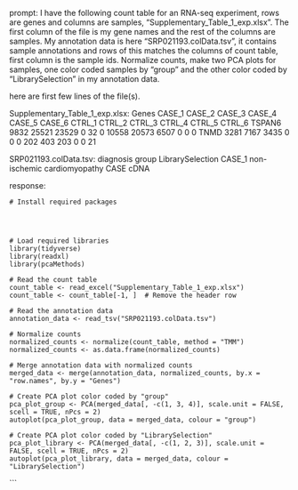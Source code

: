 prompt:
I have the following count table for an RNA-seq experiment, rows are genes and columns are samples, "Supplementary_Table_1_exp.xlsx". The first column of the file is my gene names and the rest of the columns are samples. My annotation data is here  "SRP021193.colData.tsv", it contains sample annotations and rows of this matches the columns of count table, first column is the sample ids. Normalize counts, make two PCA plots for samples, one color coded samples by "group" and the other color coded by "LibrarySelection" in my annotation data.

here are first few lines of the file(s).

Supplementary_Table_1_exp.xlsx:
Genes	CASE_1	CASE_2	CASE_3	CASE_4	CASE_5	CASE_6	CTRL_1	CTRL_2	CTRL_3	CTRL_4	CTRL_5	CTRL_6
TSPAN6	9832	25521	23529	0	32	0	10558	20573	6507	0	0	 0
TNMD	3281	 7167	 3435	0	 0	0	  202	  403	 203	0	0	21


SRP021193.colData.tsv:
	diagnosis	group	LibrarySelection
CASE_1	non-ischemic cardiomyopathy	CASE	cDNA


response:
```
# Install required packages




# Load required libraries
library(tidyverse)
library(readxl)
library(pcaMethods)

# Read the count table
count_table <- read_excel("Supplementary_Table_1_exp.xlsx")
count_table <- count_table[-1, ]  # Remove the header row

# Read the annotation data
annotation_data <- read_tsv("SRP021193.colData.tsv")

# Normalize counts
normalized_counts <- normalize(count_table, method = "TMM")
normalized_counts <- as.data.frame(normalized_counts)

# Merge annotation data with normalized counts
merged_data <- merge(annotation_data, normalized_counts, by.x = "row.names", by.y = "Genes")

# Create PCA plot color coded by "group"
pca_plot_group <- PCA(merged_data[, -c(1, 3, 4)], scale.unit = FALSE, scell = TRUE, nPcs = 2)
autoplot(pca_plot_group, data = merged_data, colour = "group")

# Create PCA plot color coded by "LibrarySelection"
pca_plot_library <- PCA(merged_data[, -c(1, 2, 3)], scale.unit = FALSE, scell = TRUE, nPcs = 2)
autoplot(pca_plot_library, data = merged_data, colour = "LibrarySelection")
```
```
